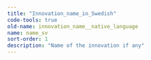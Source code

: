 ```yaml
---
title: "Innovation_name_in_Swedish"
code-tools: true
old-name: innovation_name__native_language
name: name_sv
sort-order: 1
description: "Name of the innovation if any"
---
```

